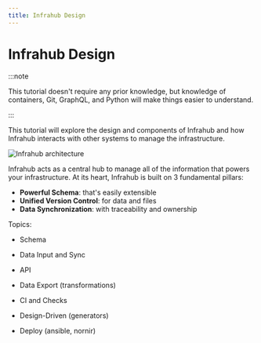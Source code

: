 ```yaml
---
title: Infrahub Design
---
```


# Infrahub Design

:::note

This tutorial doesn't require any prior knowledge, but knowledge of containers, Git, GraphQL, and Python will make things easier to understand.

:::

This tutorial will explore the design and components of Infrahub and how Infrahub interacts with other systems to manage the infrastructure.

![Infrahub architecture](../../media/design.svg)

Infrahub acts as a central hub to manage all of the information that powers your infrastructure. At its heart, Infrahub is built on 3 fundamental pillars:

- **Powerful Schema**: that's easily extensible
- **Unified Version Control**: for data and files
- **Data Synchronization**: with traceability and ownership



Topics:

- Schema
- Data Input and Sync

- API 
- Data Export (transformations)
- CI and Checks
- Design-Driven (generators)
- Deploy (ansible, nornir)